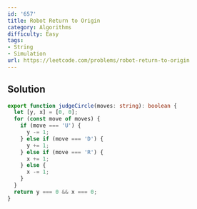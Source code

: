 ```yaml
---
id: '657'
title: Robot Return to Origin
category: Algorithms
difficulty: Easy
tags:
- String
- Simulation
url: https://leetcode.com/problems/robot-return-to-origin
---
```


## Solution

```typescript filename="solution.ts" copy
export function judgeCircle(moves: string): boolean {
  let [y, x] = [0, 0];
  for (const move of moves) {
    if (move === 'U') {
      y -= 1;
    } else if (move === 'D') {
      y += 1;
    } else if (move === 'R') {
      x += 1;
    } else {
      x -= 1;
    }
  }
  return y === 0 && x === 0;
}
```


